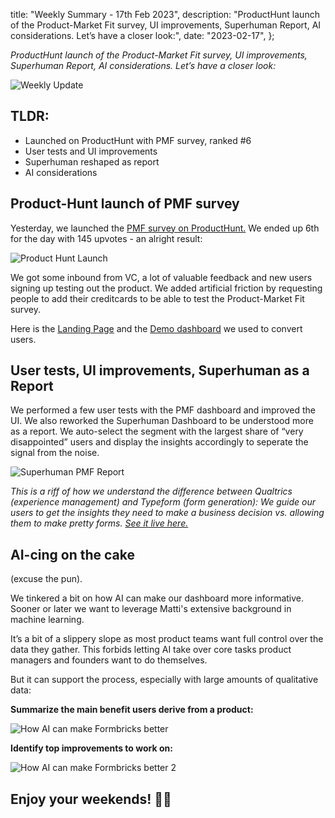 


  title: "Weekly Summary - 17th Feb 2023",
  description:
    "ProductHunt launch of the Product-Market Fit survey, UI improvements, Superhuman Report, AI considerations. Let’s have a closer look:",
  date: "2023-02-17",
};

_ProductHunt launch of the Product-Market Fit survey, UI improvements, Superhuman Report, AI considerations. Let’s have a closer look:_

<Image src={HeaderImage} alt="Weekly Update" className="rounded-lg" />

## TLDR:

- Launched on ProductHunt with PMF survey, ranked #6
- User tests and UI improvements
- Superhuman reshaped as report
- AI considerations

## Product-Hunt launch of PMF survey

Yesterday, we launched the [PMF survey on ProductHunt.](https://www.producthunt.com/posts/product-market-fit-survey-by-formbricks) We ended up 6th for the day with 145 upvotes - an alright result:

<Image src={PH} alt="Product Hunt Launch" className="rounded-lg" />

We got some inbound from VC, a lot of valuable feedback and new users signing up testing out the product. We added artificial friction by requesting people to add their creditcards to be able to test the Product-Market Fit survey.

Here is the [Landing Page](https://formbricks.com/pmf) and the [Demo dashboard](https://formbricks.com/demo) we used to convert users.

## User tests, UI improvements, Superhuman as a Report

We performed a few user tests with the PMF dashboard and improved the UI. We also reworked the Superhuman Dashboard to be understood more as a report. We auto-select the segment with the largest share of “very disappointed” users and display the insights accordingly to seperate the signal from the noise.

<Image src={Superhuman} alt="Superhuman PMF Report" className="rounded-lg" />

_This is a riff of how we understand the difference between Qualtrics (experience management) and Typeform (form generation): We guide our users to get the insights they need to make a business decision vs. allowing them to make pretty forms. [See it live here.](https://formbricks.com/demo)_

## AI-cing on the cake

(excuse the pun).

We tinkered a bit on how AI can make our dashboard more informative. Sooner or later we want to leverage Matti's extensive background in machine learning.

It’s a bit of a slippery slope as most product teams want full control over the data they gather. This forbids letting AI take over core tasks product managers and founders want to do themselves.

But it can support the process, especially with large amounts of qualitative data:

**Summarize the main benefit users derive from a product:**

<Image src={AI1} alt="How AI can make Formbricks better" className="rounded-lg" />

**Identify top improvements to work on:**

<Image src={AI2} alt="How AI can make Formbricks better 2" className="rounded-lg" />

## Enjoy your weekends! 🤸‍♀️

<NewsletterSignup />

